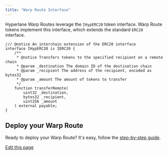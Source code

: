 ```yaml
---
title: "Warp Route Interface"
---
```


Hyperlane Warp Routes leverage the `IHypERC20` token interface. Warp Route tokens implement this interface, which extends the standard `ERC20` interface.

```solidity
/// @notice An interchain extension of the ERC20 interface
interface IHypERC20 is IERC20 {
    /**
     * @notice Transfers tokens to the specified recipient on a remote chain
     * @param _destination The domain ID of the destination chain
     * @param _recipient The address of the recipient, encoded as bytes32
     * @param _amount The amount of tokens to transfer
     */
    function transferRemote(
        uint32 _destination,
        bytes32 _recipient,
        uint256 _amount
    ) external payable;
}
```

## Deploy your Warp Route

Ready to deploy your Warp Route? It's easy, follow the [step-by-step guide](/docs/guides/deploy-warp-route).

[Edit this page](https://github.com/hyperlane-xyz/v3-docs/tree/main/docs/reference/applications/warp-routes.mdx)
